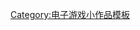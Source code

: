 {{asbox
| image     = Gamepad.svg
| pix       = 32
| subject   = 
| qualifier = 与[[Rockstar Games]]有关
| category  = Take-Two Interactive小作品
| tempsort  = 
| name      = Template:RockstarGames-stub
}}<noinclude>
[[Category:电子游戏小作品模板]]
</noinclude>